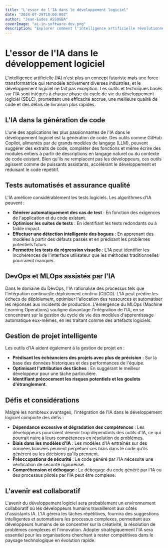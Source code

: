 ```yaml
---
title: "L'essor de l'IA dans le développement logiciel"
date: "2024-07-29T10:00:00Z"
author: "Jean-Eudes ASSOGBA"
coverImage: "ai-in-software-dev.png"
description: "Explorer comment l'intelligence artificielle révolutionne le cycle de vie du développement logiciel, de la génération de code aux tests et déploiements automatisés."
---
```


# L'essor de l'IA dans le développement logiciel

L'intelligence artificielle (IA) n'est plus un concept futuriste mais une force transformatrice qui remodèle activement diverses industries, et le développement logiciel ne fait pas exception. Les outils et techniques basés sur l'IA sont intégrés à chaque phase du cycle de vie du développement logiciel (SDLC), promettant une efficacité accrue, une meilleure qualité de code et des délais de livraison plus rapides.

## L'IA dans la génération de code

L'une des applications les plus passionnantes de l'IA dans le développement logiciel est la génération de code. Des outils comme GitHub Copilot, alimentés par de grands modèles de langage (LLM), peuvent suggérer des extraits de code, compléter des fonctions et même écrire des modules entiers à partir de descriptions en langage naturel ou du contexte de code existant. Bien qu'ils ne remplacent pas les développeurs, ces outils agissent comme de puissants assistants, accélérant le développement et réduisant le code répétitif.

## Tests automatisés et assurance qualité

L'IA améliore considérablement les tests logiciels. Les algorithmes d'IA peuvent :

- **Générer automatiquement des cas de test** : En fonction des exigences de l'application et du code existant.
- **Optimiser les suites de tests** : En identifiant les tests redondants ou à faible impact.
- **Effectuer une détection intelligente des bogues** : En apprenant des modèles à partir des défauts passés et en prédisant les problèmes potentiels futurs.
- **Permettre les tests de régression visuelle** : L'IA peut identifier les incohérences de l'interface utilisateur que les méthodes traditionnelles pourraient manquer.

## DevOps et MLOps assistés par l'IA

Dans le domaine du DevOps, l'IA rationalise des processus tels que l'intégration continue/le déploiement continu (CI/CD). L'IA peut prédire les échecs de déploiement, optimiser l'allocation des ressources et automatiser les réponses aux incidents de production. L'émergence du MLOps (Machine Learning Operations) souligne davantage l'intégration de l'IA, en se concentrant sur la gestion du cycle de vie des modèles d'apprentissage automatique eux-mêmes, en les traitant comme des artefacts logiciels.

## Gestion de projet intelligente

Les outils d'IA aident également à la gestion de projet en :

- **Prédisant les échéanciers des projets avec plus de précision** : Sur la base des données historiques et des performances de l'équipe.
- **Optimisant l'attribution des tâches** : En suggérant le meilleur développeur pour une tâche particulière.
- **Identifiant précocement les risques potentiels et les goulots d'étranglement**.

## Défis et considérations

Malgré les nombreux avantages, l'intégration de l'IA dans le développement logiciel comporte des défis :

- **Dépendance excessive et dégradation des compétences** : Les développeurs pourraient devenir trop dépendants des outils d'IA, ce qui pourrait nuire à leurs compétences en résolution de problèmes.
- **Biais dans les modèles d'IA** : Les modèles d'IA entraînés sur des données biaisées peuvent perpétuer ces biais dans le code qu'ils génèrent ou les décisions qu'ils prennent.
- **Préoccupations de sécurité** : Le code généré par l'IA nécessite une vérification de sécurité rigoureuse.
- **Compréhension et débogage** : Le débogage du code généré par l'IA ou des processus pilotés par l'IA peut être complexe.

## L'avenir est collaboratif

L'avenir du développement logiciel sera probablement un environnement collaboratif où les développeurs humains travailleront aux côtés d'assistants IA. L'IA gérera les tâches répétitives, fournira des suggestions intelligentes et automatisera les processus complexes, permettant aux développeurs humains de se concentrer sur la créativité, la résolution de problèmes complexes et l'innovation. Adopter stratégiquement l'IA sera essentiel pour les organisations cherchant à rester compétitives dans le paysage technologique en évolution rapide.
